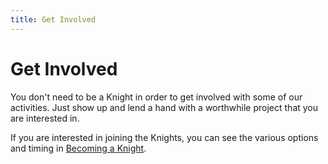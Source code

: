 ```yaml
---
title: Get Involved
---
```


# Get Involved


You don't need to be a Knight in order to get involved with some of our activities. Just show up and lend a hand with a worthwhile project that you are interested in.

If you are interested in joining the Knights, you can see the various options and timing in [Becoming a Knight](/Membership/BecomingAKnight).
